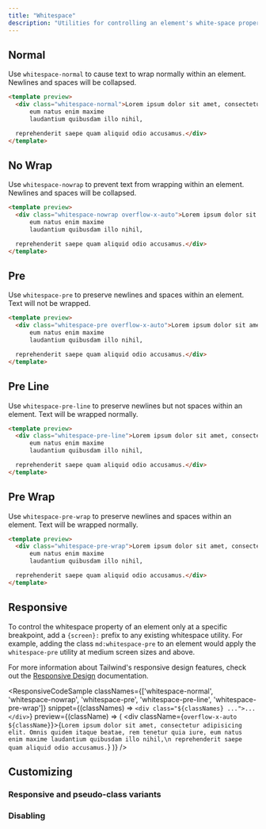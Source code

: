 ```yaml
---
title: "Whitespace"
description: "Utilities for controlling an element's white-space property."
---
```




## Normal

Use `whitespace-normal` to cause text to wrap normally within an element. Newlines and spaces will be collapsed.

```html
<template preview>
  <div class="whitespace-normal">Lorem ipsum dolor sit amet, consectetur adipisicing elit. Omnis quidem itaque beatae, rem tenetur quia iure,
      eum natus enim maxime
      laudantium quibusdam illo nihil,

  reprehenderit saepe quam aliquid odio accusamus.</div>
</template>
```

## No Wrap

Use `whitespace-nowrap` to prevent text from wrapping within an element. Newlines and spaces will be collapsed.

```html
<template preview>
  <div class="whitespace-nowrap overflow-x-auto">Lorem ipsum dolor sit amet, consectetur adipisicing elit. Omnis quidem itaque beatae, rem tenetur quia iure,
      eum natus enim maxime
      laudantium quibusdam illo nihil,

  reprehenderit saepe quam aliquid odio accusamus.</div>
</template>
```

## Pre

Use `whitespace-pre` to preserve newlines and spaces within an element. Text will not be wrapped.

```html
<template preview>
  <div class="whitespace-pre overflow-x-auto">Lorem ipsum dolor sit amet, consectetur adipisicing elit. Omnis quidem itaque beatae, rem tenetur quia iure,
      eum natus enim maxime
      laudantium quibusdam illo nihil,

  reprehenderit saepe quam aliquid odio accusamus.</div>
</template>
```

## Pre Line

Use `whitespace-pre-line` to preserve newlines but not spaces within an element. Text will be wrapped normally.

```html
<template preview>
  <div class="whitespace-pre-line">Lorem ipsum dolor sit amet, consectetur adipisicing elit. Omnis quidem itaque beatae, rem tenetur quia iure,
      eum natus enim maxime
      laudantium quibusdam illo nihil,

  reprehenderit saepe quam aliquid odio accusamus.</div>
</template>
```

## Pre Wrap

Use `whitespace-pre-wrap` to preserve newlines and spaces within an element. Text will be wrapped normally.

```html
<template preview>
  <div class="whitespace-pre-wrap">Lorem ipsum dolor sit amet, consectetur adipisicing elit. Omnis quidem itaque beatae, rem tenetur quia iure,
      eum natus enim maxime
      laudantium quibusdam illo nihil,

  reprehenderit saepe quam aliquid odio accusamus.</div>
</template>
```

## Responsive

To control the whitespace property of an element only at a specific breakpoint, add a `{screen}:` prefix to any existing whitespace utility. For example, adding the class `md:whitespace-pre` to an element would apply the `whitespace-pre` utility at medium screen sizes and above.

For more information about Tailwind's responsive design features, check out the [Responsive Design](/docs/responsive-design) documentation.

<ResponsiveCodeSample
  classNames={['whitespace-normal', 'whitespace-nowrap', 'whitespace-pre', 'whitespace-pre-line', 'whitespace-pre-wrap']}
  snippet={(classNames) => `
    <div class="${classNames} ...">...</div>
  `}
  preview={(className) => (
    <div className={`overflow-x-auto ${className}`}>{`Lorem ipsum dolor sit amet, consectetur adipisicing elit. Omnis quidem itaque beatae, rem tenetur quia iure,
    eum natus enim maxime
    laudantium quibusdam illo nihil,\n
reprehenderit saepe quam aliquid odio accusamus.`}</div>
  )}
/>

## Customizing

### Responsive and pseudo-class variants

<Variants plugin="whitespace" />

### Disabling

<Disabling plugin="whitespace" />
